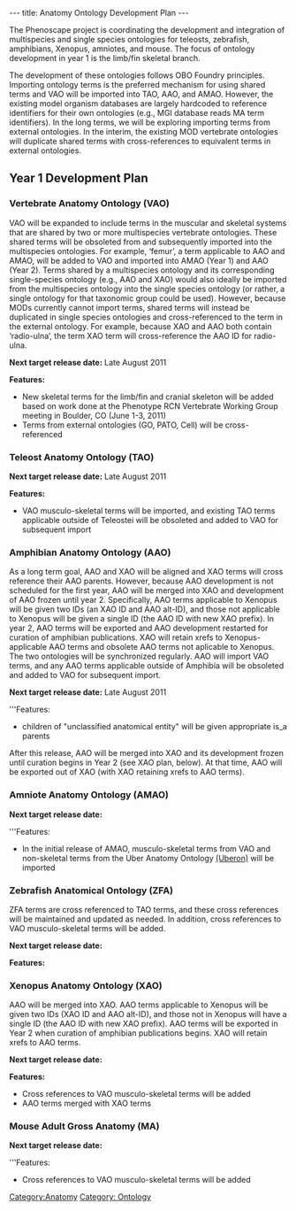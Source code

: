 ---
title: Anatomy Ontology Development Plan
---

The Phenoscape project is coordinating the development and integration of multispecies and single species ontologies for teleosts, zebrafish, amphibians, Xenopus, amniotes, and mouse.  The focus of ontology development in year 1 is the limb/fin skeletal branch.

The development of these ontologies follows OBO Foundry principles. Importing ontology terms is the preferred mechanism for using shared terms and VAO will be imported into TAO, AAO, and AMAO. However, the existing model organism databases are largely hardcoded to reference identifiers for their own ontologies (e.g., MGI database reads MA term identifiers). In the long terms, we will be exploring importing terms from external ontologies. In the interim, the existing MOD vertebrate ontologies will duplicate shared terms with cross-references to equivalent terms in external ontologies.

== Year 1 Development Plan ==

=== Vertebrate Anatomy Ontology (VAO) ===
VAO will be expanded to include terms in the muscular and skeletal systems that are shared by two or more multispecies vertebrate ontologies. These shared terms will be obsoleted from and subsequently imported into the multispecies ontologies.  For example, ‘femur’, a term applicable to AAO and AMAO, will be added to VAO and imported into AMAO (Year 1) and AAO (Year 2).  Terms shared by a multispecies ontology and its corresponding single-species ontology (e.g., AAO and XAO) would also ideally be imported from the multispecies ontology into the single species ontology (or rather, a single ontology for that taxonomic group could be used). However, because MODs currently cannot import terms, shared terms will instead be duplicated in single species ontologies and cross-referenced to the term in the external ontology. For example, because XAO and AAO both contain ‘radio-ulna’, the term XAO term will cross-reference the AAO ID for radio-ulna.

'''Next target release date:''' Late August 2011

'''Features:'''
*New skeletal terms for the limb/fin and cranial skeleton will be added based on work done at the Phenotype RCN Vertebrate Working Group meeting in Boulder, CO (June 1-3, 2011)
*Terms from external ontologies (GO, PATO, Cell) will be cross-referenced

=== Teleost Anatomy Ontology (TAO) ===

'''Next target release date:''' Late August 2011

'''Features:'''
*VAO musculo-skeletal terms will be imported, and existing TAO terms applicable outside of Teleostei will be obsoleted and added to VAO for subsequent import

=== Amphibian Anatomy Ontology (AAO) ===
As a long term goal, AAO and XAO will be aligned and XAO terms will cross reference their AAO parents. However, because AAO development is not scheduled for the first year, AAO will be merged into XAO and development of AAO frozen until year 2. Specifically, AAO terms applicable to Xenopus will be given two IDs (an XAO ID and AAO alt-ID), and those not applicable to Xenopus will be given a single ID (the AAO ID with new XAO prefix). In year 2, AAO terms will be exported and AAO development restarted for curation of amphibian publications. XAO will retain xrefs to Xenopus-applicable AAO terms and obsolete AAO terms not aplicable to Xenopus. The two ontologies will be synchronized regularly. AAO will import VAO terms, and any AAO terms applicable outside of Amphibia will be obsoleted and added to VAO for subsequent import.

'''Next target release date:''' Late August 2011

'''Features:
*children of "unclassified anatomical entity" will be given appropriate is_a parents

After this release, AAO will be merged into XAO and its development frozen until curation begins in Year 2 (see XAO plan, below). At that time, AAO will be exported out of XAO (with XAO retaining xrefs to AAO terms).

=== Amniote Anatomy Ontology (AMAO) ===
'''Next target release date:'''

'''Features:
*In the initial release of AMAO, musculo-skeletal terms from VAO and non-skeletal terms from the Uber Anatomy Ontology [http://obofoundry.org/cgi-bin/detail.cgi?id=uberon (Uberon)] will be imported

=== Zebrafish Anatomical Ontology (ZFA) ===
ZFA terms are cross referenced to TAO terms, and these cross references will be maintained and updated as needed. In addition, cross references to VAO musculo-skeletal terms will be added.

'''Next target release date:'''

'''Features:'''

=== Xenopus Anatomy Ontology (XAO) ===

AAO will be merged into XAO. AAO terms applicable to Xenopus will be given two IDs (XAO ID and AAO alt-ID), and those not in Xenopus will have a single ID (the AAO ID with new XAO prefix). AAO terms will be exported in Year 2 when curation of amphibian publications begins. XAO will retain xrefs to AAO terms.

'''Next target release date:'''

'''Features:'''
* Cross references to VAO musculo-skeletal terms will be added
* AAO terms merged with XAO terms

=== Mouse Adult Gross Anatomy (MA) ===
'''Next target release date:'''

'''Features:
* Cross references to VAO musculo-skeletal terms will be added

[[Category:Anatomy]]
[[Category: Ontology]]